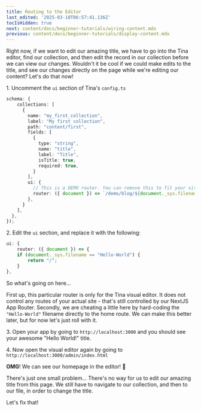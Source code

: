 ```yaml
---
title: Routing to the Editor
last_edited: '2025-03-18T06:57:41.136Z'
tocIsHidden: true
next: content/docs/beginner-tutorials/wiring-content.mdx
previous: content/docs/beginner-tutorials/display-content.mdx
---
```


Right now, if we want to edit our amazing title, we have to go into the Tina editor, find our collection, and then edit the record in our collection before we can view our changes. Wouldn't it be cool if we could make edits to the title, and see our changes directly on the page while we're editing our content? Let's do that now!

1\. Uncomment the `ui` section of Tina's `config.ts`

```typescript
schema: {
    collections: [
      {
        name: "my_first_collection",
        label: "My first collection",
        path: "content/first",
        fields: [
          {
            type: "string",
            name: "title",
            label: "Title",
            isTitle: true,
            required: true,
          }
        ],
        ui: {
          // This is a DEMO router. You can remove this to fit your site
          router: ({ document }) => `/demo/blog/${document._sys.filename}`,
        },
      }
    ],
  },
});
```

2\. Edit the `ui` section, and replace it with the following:

```typescript
ui: {
    router: ({ document }) => {
    if (document._sys.filename == "Hello-World") {
        return "/";
    }
},
```

So what's going on here...

First up, this particular router is only for the Tina visual editor. It does not control any routes of your actual site - that's still controlled by our NextJS App Router.
Secondly, we are cheating a little here by hard-coding the `"Hello-World"` filename directly to the home route. We can make this better later, but for now let's just roll with it.

3\. Open your app by going to `http://localhost:3000` and you should see your awesome "Hello World!" title.

4\. Now open the visual editor again by going to `http://localhost:3000/admin/index.html`

**OMG**! We can see our homepage in the editor! 🎉

There's just one small problem... There's no way for us to edit our amazing title from this page. We still have to navigate to our collection, and then to our file, in order to change the title. 

Let's fix that!
